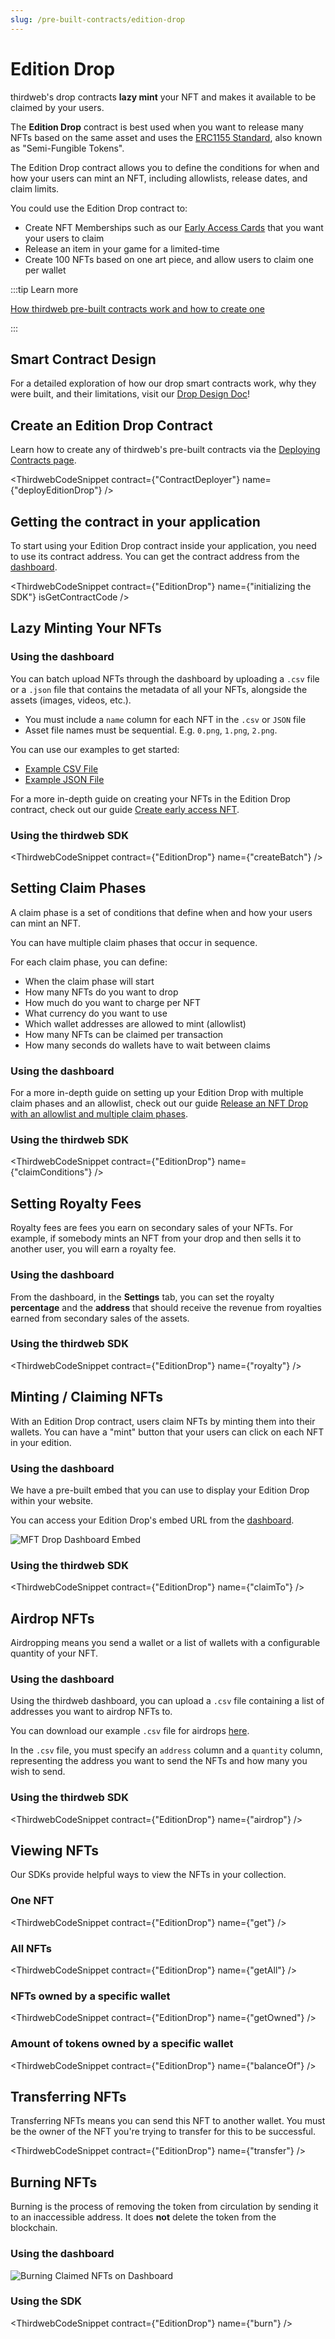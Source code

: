```yaml
---
slug: /pre-built-contracts/edition-drop
---
```



# Edition Drop

thirdweb's drop contracts **lazy mint** your NFT and makes it available to be claimed by your users.

The **Edition Drop** contract is best used when you want to release many NFTs based on the same asset and uses the [ERC1155 Standard](https://eips.ethereum.org/EIPS/eip-1155), also known as "Semi-Fungible Tokens".

The Edition Drop contract allows you to define the conditions for when and how your users can mint an NFT, including allowlists, release dates, and claim limits.

You could use the Edition Drop contract to:

- Create NFT Memberships such as our [Early Access Cards](https://opensea.io/collection/thirdweb-community) that you want your users to claim
- Release an item in your game for a limited-time
- Create 100 NFTs based on one art piece, and allow users to claim one per wallet

:::tip Learn more

[How thirdweb pre-built contracts work and how to create one](/pre-built-contracts)

:::

## Smart Contract Design

For a detailed exploration of how our drop smart contracts work, why they were built, and their limitations, visit our [Drop Design Doc](/contracts/design/Drop)!

## Create an Edition Drop Contract

Learn how to create any of thirdweb's pre-built contracts via the [Deploying Contracts page](/getting-started/setting-up).

<ThirdwebCodeSnippet contract={"ContractDeployer"} name={"deployEditionDrop"} />

## Getting the contract in your application

To start using your Edition Drop contract inside your application, you need to use its contract address. You can get the contract address from the [dashboard](https://thirdweb.com/dashboard).

<ThirdwebCodeSnippet
  contract={"EditionDrop"}
  name={"initializing the SDK"}
  isGetContractCode
/>

## Lazy Minting Your NFTs

### Using the dashboard

You can batch upload NFTs through the dashboard by uploading a `.csv` file or a `.json` file that contains the metadata of all your NFTs, alongside the assets (images, videos, etc.).

- You must include a `name` column for each NFT in the `.csv` or `JSON` file
- Asset file names must be sequential. E.g. `0.png`, `1.png`, `2.png`.

You can use our examples to get started:

- [Example CSV File](https://thirdweb.com/example.csv)
- [Example JSON File](https://nightly.thirdweb.com/example.json)

For a more in-depth guide on creating your NFTs in the Edition Drop contract, check out our guide [Create early access NFT](/guides/early-access-nft-with-typescript).

### Using the thirdweb SDK

<ThirdwebCodeSnippet contract={"EditionDrop"} name={"createBatch"} />

## Setting Claim Phases

A claim phase is a set of conditions that define when and how your users can mint an NFT.

You can have multiple claim phases that occur in sequence.

For each claim phase, you can define:

- When the claim phase will start
- How many NFTs do you want to drop
- How much do you want to charge per NFT
- What currency do you want to use
- Which wallet addresses are allowed to mint (allowlist)
- How many NFTs can be claimed per transaction
- How many seconds do wallets have to wait between claims

### Using the dashboard

For a more in-depth guide on setting up your Edition Drop with multiple claim phases and an allowlist, check out our guide [Release an NFT Drop with an allowlist and multiple claim phases](https://portal.thirdweb.com/guides/create-nft-drop-with-claim-phases).

### Using the thirdweb SDK

<ThirdwebCodeSnippet contract={"EditionDrop"} name={"claimConditions"} />

## Setting Royalty Fees

Royalty fees are fees you earn on secondary sales of your NFTs. For example, if somebody mints an NFT from your drop and then sells it to another user, you will earn a royalty fee.

### Using the dashboard

From the dashboard, in the **Settings** tab, you can set the royalty **percentage** and the **address** that should receive the revenue from royalties earned from secondary sales of the assets.

### Using the thirdweb SDK

<ThirdwebCodeSnippet contract={"EditionDrop"} name={"royalty"} />

## Minting / Claiming NFTs

With an Edition Drop contract, users claim NFTs by minting them into their wallets.
You can have a "mint" button that your users can click on each NFT in your edition.

### Using the dashboard

We have a pre-built embed that you can use to display your Edition Drop within your website.

You can access your Edition Drop's embed URL from the [dashboard](https://thirdweb.com/dashboard).

![MFT Drop Dashboard Embed](../assets/edition-embed.png)

### Using the thirdweb SDK

<ThirdwebCodeSnippet contract={"EditionDrop"} name={"claimTo"} />

## Airdrop NFTs

Airdropping means you send a wallet or a list of wallets with a configurable quantity of your NFT.

### Using the dashboard

Using the thirdweb dashboard, you can upload a `.csv` file containing a list of addresses you want to airdrop NFTs to.

You can download our example `.csv` file for airdrops [here](https://thirdweb.com/airdrop.csv).

In the `.csv` file, you must specify an `address` column and a `quantity` column, representing the address you want to send the NFTs and how many you wish to send.

### Using the thirdweb SDK

<ThirdwebCodeSnippet contract={"EditionDrop"} name={"airdrop"} />

## Viewing NFTs

Our SDKs provide helpful ways to view the NFTs in your collection.

### One NFT

<ThirdwebCodeSnippet contract={"EditionDrop"} name={"get"} />

### All NFTs

<ThirdwebCodeSnippet contract={"EditionDrop"} name={"getAll"} />

### NFTs owned by a specific wallet

<ThirdwebCodeSnippet contract={"EditionDrop"} name={"getOwned"} />

### Amount of tokens owned by a specific wallet

<ThirdwebCodeSnippet contract={"EditionDrop"} name={"balanceOf"} />

## Transferring NFTs

Transferring NFTs means you can send this NFT to another wallet. You must be the owner of the NFT you're trying to transfer for this to be successful.

<ThirdwebCodeSnippet contract={"EditionDrop"} name={"transfer"} />

## Burning NFTs

Burning is the process of removing the token from circulation by sending it to an inaccessible address. It does **not** delete the token from the blockchain.

### Using the dashboard

![Burning Claimed NFTs on Dashboard](../assets/burn.png)

### Using the SDK

<ThirdwebCodeSnippet contract={"EditionDrop"} name={"burn"} />
